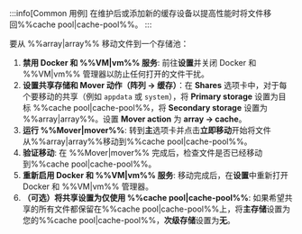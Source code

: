 :::info[Common 用例]
在维护后或添加新的缓存设备以提高性能时将文件移回%%cache pool|cache-pool%%。
:::

要从 %%array|array%% 移动文件到一个存储池：

1. **禁用 Docker 和 %%VM|vm%% 服务**: 前往**设置**并关闭 Docker 和 %%VM|vm%% 管理器以防止任何打开的文件干扰。
2. **设置共享存储和 Mover 动作（阵列 → 缓存）**：在 **Shares** 选项卡中，对于每个要移动的共享（例如 `appdata` 或 `system`），将 **Primary storage** 设置为目标 %%cache pool|cache-pool%%，将 **Secondary storage** 设置为 %%array|array%%。设置 **Mover action** 为 **array → cache**。
3. **运行 %%Mover|mover%%**: 转到**主**选项卡并点击**立即移动**开始将文件从%%array|array%%移动到%%cache pool|cache-pool%%。
4. **验证移动**: 在 %%Mover|mover%% 完成后，检查文件是否已经移动到%%cache pool|cache-pool%%。
5. **重新启用 Docker 和 %%VM|vm%% 服务**: 移动完成后，在**设置**中重新打开 Docker 和 %%VM|vm%% 管理器。
6. **（可选）将共享设置为仅使用 %%cache pool|cache-pool%%**: 如果希望共享的所有文件都保留在%%cache pool|cache-pool%%上，将**主存储**设置为您的%%cache pool|cache-pool%%，**次级存储**设置为**无**。
